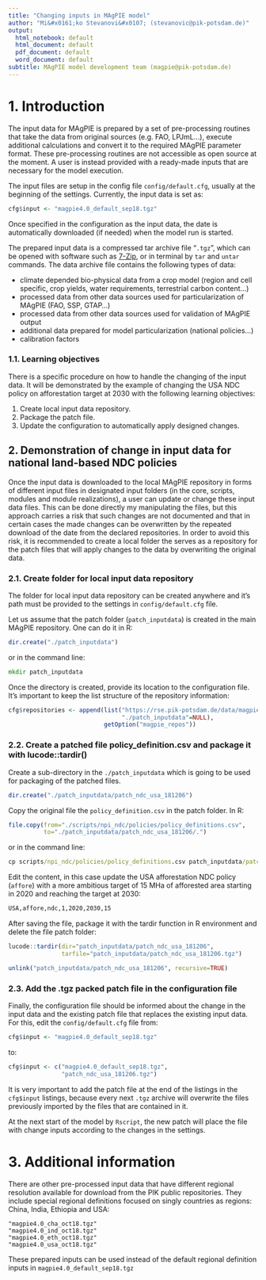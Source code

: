 ```yaml
---
title: "Changing inputs in MAgPIE model"
author: "Mi&#x0161;ko Stevanovi&#x0107; (stevanovic@pik-potsdam.de)"
output:
  html_notebook: default
  html_document: default
  pdf_document: default
  word_document: default
subtitle: MAgPIE model development team (magpie@pik-potsdam.de)
---
```


# 1. Introduction

The input data for MAgPIE is prepared by a set of pre-processing routines that take the data from original sources (e.g. FAO, LPJmL...), execute additional calculations and convert it to the required MAgPIE parameter format. These pre-processing routines are not accessible as open source at the moment. A user is instead provided with a ready-made inputs that are necessary for the model execution. 

The input files are setup in the config file `config/default.cfg`, usually at the beginning of the settings. Currently, the input data is set as: 

```r
cfg$input <- "magpie4.0_default_sep18.tgz"
```

Once specified in the configuration as the input data, the date is automatically downloaded (if needed) when the model run is started. 

The prepared input data is a compressed tar archive file "`.tgz`", which can be opened with software such as [7-Zip](https://www.7-zip.org/), or in terminal by `tar` and `untar` commands. The data archive file contains the following types of data: 

* climate depended bio-physical data from a crop model (region and cell specific, crop yields, water requirements, terrestrial carbon content...) 
* processed data from other data sources used for particularization of MAgPIE (FAO, SSP, GTAP...)
* processed data from other data sources used for validation of MAgPIE output
* additional data prepared for model particularization (national policies...)
* calibration factors 

### 1.1. Learning objectives

There is a specific procedure on how to handle the changing of the input data. It will be demonstrated by the example of changing the USA NDC policy on afforestation target at 2030 with the following learning objectives: 

1. Create local input data repository. 
2. Package the patch file.
3. Update the configuration to automatically apply designed changes.

## 2. Demonstration of change in input data for national land-based NDC policies

Once the input data is downloaded to the local MAgPIE repository in forms of different input files in designated input folders (in the core, scripts, modules and module realizations), a user can update or change these input data files. This can be done directly my manipulating the files, but this approach carries a risk that such changes are not documented and that in certain cases the made changes can be overwritten by the repeated download of the date from the declared repositories. In order to avoid this risk, it is recommended to create a local folder the serves as a repository for the patch files that will apply changes to the data by overwriting the original data.  

### 2.1. Create folder for local input data repository

The folder for local input data repository can be created anywhere and it's path must be provided to the settings in `config/default.cfg` file. 

Let us assume that the patch folder (`patch_inputdata`) is created in the main MAgPIE repository. One can do it in R: 

```r
dir.create("./patch_inputdata")
```
or in the command line:
```cmd
mkdir patch_inputdata
```

Once the directory is created, provide its location to the configuration file. It's important to keep the list structure of the repository information: 
```r
cfg$repositories <- append(list("https://rse.pik-potsdam.de/data/magpie/public"=NULL,
                                "./patch_inputdata"=NULL),
                           getOption("magpie_repos"))
```


### 2.2. Create a patched file policy_definition.csv and package it with lucode::tardir()

Create a sub-directory in the `./patch_inputdata` which is going to be used for packaging of the patched files. 
```r
dir.create("./patch_inputdata/patch_ndc_usa_181206")
```


Copy the original file the `policy_definition.csv` in the patch folder. 
In R: 
```r
file.copy(from="./scripts/npi_ndc/policies/policy_definitions.csv",
          to="./patch_inputdata/patch_ndc_usa_181206/.")
```
or in the command line:
```cmd
cp scripts/npi_ndc/policies/policy_definitions.csv patch_inputdata/patch_ndc_usa_181206/.
```

Edit the content, in this case update the USA  afforestation NDC policy (`affore`) with a more ambitious target of 15 MHa of afforested area starting in 2020 and reaching the target at 2030:  
```txt
USA,affore,ndc,1,2020,2030,15
```

After saving the file, package it with the tardir function in R environment and delete the file patch folder: 
```r
lucode::tardir(dir="patch_inputdata/patch_ndc_usa_181206",
               tarfile="patch_inputdata/patch_ndc_usa_181206.tgz")

unlink("patch_inputdata/patch_ndc_usa_181206", recursive=TRUE)
```

### 2.3. Add the .tgz packed patch file in the configuration file

Finally, the configuration file should be informed about the change in the input data and the existing patch file that replaces the existing input data. For this, edit the `config/default.cfg` file from: 
```r
cfg$input <- "magpie4.0_default_sep18.tgz"
```
to: 
```r
cfg$input <- c("magpie4.0_default_sep18.tgz",
               "patch_ndc_usa_181206.tgz")
```
It is very important to add the patch file at the end of the listings in the `cfg$input` listings, because every next `.tgz` archive will overwrite the files previously imported by the files that are contained in it. 

At the next start of the model by `Rscript`, the new patch will place the file with change inputs according to the changes in the settings. 

# 3. Additional information 

There are other pre-processed input data that have different regional resolution available for download from the PIK public repositories. They include special regional definitions focused on singly countries as regions: China, India, Ethiopia and USA: 
```text
"magpie4.0_cha_oct18.tgz"
"magpie4.0_ind_oct18.tgz"
"magpie4.0_eth_oct18.tgz"
"magpie4.0_usa_oct18.tgz"
```
These prepared inputs can be used instead of the default regional definition inputs in `magpie4.0_default_sep18.tgz`


